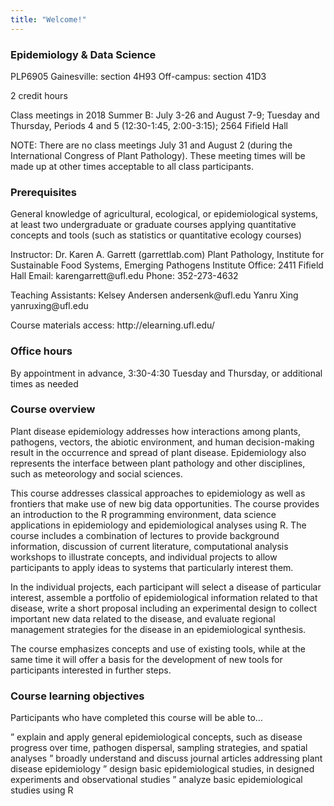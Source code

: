 ```yaml
---
title: "Welcome!"
---
```


### Epidemiology & Data Science

PLP6905 
Gainesville: section 4H93
Off-campus: section 41D3

2 credit hours

Class meetings in 2018 Summer B: July 3-26 and August 7-9; Tuesday and Thursday, Periods 4 and 5 (12:30-1:45, 2:00-3:15); 2564 Fifield Hall

NOTE: There are no class meetings July 31 and August 2 (during the International Congress of Plant Pathology).  These meeting times will be made up at other times acceptable to all class participants.

### Prerequisites

General knowledge of agricultural, ecological, or epidemiological systems, at least two undergraduate or graduate courses applying quantitative concepts and tools (such as statistics or quantitative ecology courses)

Instructor: Dr. Karen A. Garrett (garrettlab.com) 
Plant Pathology, Institute for Sustainable Food Systems, Emerging Pathogens Institute
Office: 2411 Fifield Hall
Email: karengarrett@ufl.edu
Phone: 352-273-4632

Teaching Assistants: 
Kelsey Andersen andersenk@ufl.edu 
Yanru Xing yanruxing@ufl.edu 

Course materials access: http://elearning.ufl.edu/

### Office hours

By appointment in advance, 3:30-4:30 Tuesday and Thursday, or additional times as needed

### Course overview

Plant disease epidemiology addresses how interactions among plants, pathogens, vectors, the abiotic environment, and human decision-making result in the occurrence and spread of plant disease.  Epidemiology also represents the interface between plant pathology and other disciplines, such as meteorology and social sciences.  

This course addresses classical approaches to epidemiology as well as frontiers that make use of new big data opportunities.  The course provides an introduction to the R programming environment, data science applications in epidemiology and epidemiological analyses using R.  The course includes a combination of lectures to provide background information, discussion of current literature, computational analysis workshops to illustrate concepts, and individual projects to allow participants to apply ideas to systems that particularly interest them.  

In the individual projects, each participant will select a disease of particular interest, assemble a portfolio of epidemiological information related to that disease, write a short proposal including an experimental design to collect important new data related to the disease, and evaluate regional management strategies for the disease in an epidemiological synthesis.

The course emphasizes concepts and use of existing tools, while at the same time it will offer a basis for the development of new tools for participants interested in further steps.

### Course learning objectives

Participants who have completed this course will be able to…

"	explain and apply general epidemiological concepts, such as disease progress over time, pathogen dispersal, sampling strategies, and spatial analyses
"	broadly understand and discuss journal articles addressing plant disease epidemiology
"	design basic epidemiological studies, in designed experiments and observational studies
"	analyze basic epidemiological studies using R
